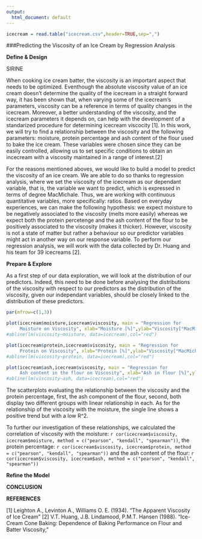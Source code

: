 ```yaml
---
output:
  html_document: default
---
```

```r
icecream = read.table("icecream.csv",header=TRUE,sep=",")
```


###Predicting the Viscosity of an Ice Cream by Regression Analysis

 
 **Define & Design**
 
 SIRINE
 
 When cooking ice cream batter, the viscosity is an important aspect that needs to be optimized. Eventhough the absolute viscosity value of an ice cream doesn't determine the quality of the icecream in a straight forward way, it has been shown that, when varying some of the icecream's parameters, viscosity can be a reference in terms of quality changes in the icecream. Moreover, a better understanding of the viscosity, and the icecream parameters it depends on, can help with the development of a standarized procedure for determining icecream viscocity [1].
 In this work, we will try to find a relationship between the viscosity and the following parameters: moisture, protein percentage and ash content of the flour used to bake the ice cream. These variables were chosen since they can be easily controlled, allowing us to set specific conditions to obtain an incecream with a viscosity maintained in a range of interest.[2]
 
 For the reasons mentioned aboves, we would like to build a model to predict the viscosity of an ice cream. We are able to do so thanks to regression analysis, where we set the viscosity of the icecream as our dependant variable, that is, the variable we want to predict, which is expressed in terms of degree MacMichale. Thus, we are working with continuous quantitative variables, more specifically: ratios. 
 Based on everyday experiences, we can make the following hypothesis: we expect moisture to be negatively associated to the viscosity (melts more easily) whereas we expect both the protein percetenge and the ash content of the flour to be positively associated to the viscosity (makes it thicker). However, viscosity is not a state of matter but rather a behaviour so our predictor variables might act in another way on our response variable. 
  To perform our regression analysis, we will work with the data collected by Dr. Huang and his team for 39 icecreams [2].
 
 **Prepare & Explore**
 
  As a first step of our data exploration, we will look at the distribution of our predictors. Indeed, this need to be done before analysing the distributions of the viscosity with respect to our predictors as the distribution of the viscosity, given our independant variables, should be closely linked to the distribution of these predictors.

```r

par(mfrow=c(1,3))

plot(icecream$moisture,icecream$viscosity, main = "Regression for 
     Moisture on Viscosity", xlab="Moisture [%]",ylab="Viscosity[°MacMichale]") 
#abline(lm(viscosity~moisture, data=icecream),col="red")

plot(icecream$protein,icecream$viscosity, main = "Regression for 
     Protein on Viscosity", xlab="Protein [%]",ylab="Viscosity[°MacMichale]") 
#abline(lm(viscosity~protein, data=icecream),col="red")

plot(icecream$ash,icecream$viscosity, main = "Regression for 
     Ash content in the flour on Viscosity", xlab="Ash in flour [%]",ylab="Viscosity[°MacMichale]") 
#abline(lm(viscosity~ash, data=icecream),col="red")
```

The scatterplots evaluating the relationship between the viscosity and the protein percentage, first, the ash component of the flour, second, both display two different groups with linear relationship in each. As for the relationship of the viscosity with the moisture, the single line shows a positive trend but with a low R^2.

To further our investigation of these relationships, we calculated the correlation of viscosity with the moisture: `r cor(icecream$viscosity, icecream$moisture, method = c("pearson", "kendall", "spearman"))`, the protein percentage: `r cor(icecream$viscosity, icecream$protein, method = c("pearson", "kendall", "spearman"))` and the ash content of the flour: `r cor(icecream$viscosity, icecream$ash, method = c("pearson", "kendall", "spearman"))`

**Refine the Model**

 
 **CONCLUSION**
 


**REFERENCES**

[1]  Leighton A., Levinton A., Williams O. E. (1934). "The Apparent Viscosity of Ice Cream"
[2] V.T. Huang, J.B. Lindamood, P.M.T. Hansen (1988). "Ice-Cream Cone
Baking: Dependence of Baking Performance on Flour and Batter Viscosity,"
